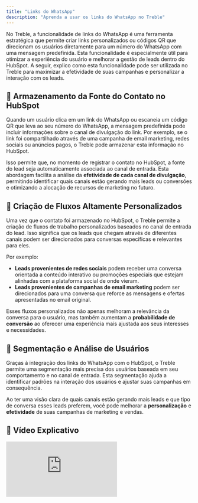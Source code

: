 ```yaml
---
title: "Links do WhatsApp"
description: "Aprenda a usar os links do WhatsApp no Treble"
---
```


No Treble, a funcionalidade de links do WhatsApp é uma ferramenta estratégica que permite criar links personalizados ou códigos QR que direcionam os usuários diretamente para um número do WhatsApp com uma mensagem predefinida. Esta funcionalidade é especialmente útil para otimizar a experiência do usuário e melhorar a gestão de leads dentro do HubSpot. A seguir, explico como esta funcionalidade pode ser utilizada no Treble para maximizar a efetividade de suas campanhas e personalizar a interação com os leads.

## 🍄 Armazenamento da Fonte do Contato no HubSpot

Quando um usuário clica em um link do WhatsApp ou escaneia um código QR que leva ao seu número do WhatsApp, a mensagem predefinida pode incluir informações sobre o canal de divulgação do link. Por exemplo, se o link foi compartilhado através de uma campanha de email marketing, redes sociais ou anúncios pagos, o Treble pode armazenar esta informação no HubSpot.

Isso permite que, no momento de registrar o contato no HubSpot, a fonte do lead seja automaticamente associada ao canal de entrada. Esta abordagem facilita a análise da **efetividade de cada canal de divulgação**, permitindo identificar quais canais estão gerando mais leads ou conversões e otimizando a alocação de recursos de marketing no futuro.

## 🚀 Criação de Fluxos Altamente Personalizados

Uma vez que o contato foi armazenado no HubSpot, o Treble permite a criação de fluxos de trabalho personalizados baseados no canal de entrada do lead. Isso significa que os leads que chegam através de diferentes canais podem ser direcionados para conversas específicas e relevantes para eles.

Por exemplo:

- **Leads provenientes de redes sociais** podem receber uma conversa orientada a conteúdo interativo ou promoções especiais que estejam alinhadas com a plataforma social de onde vieram.
- **Leads provenientes de campanhas de email marketing** podem ser direcionados para uma conversa que reforce as mensagens e ofertas apresentadas no email original.

Esses fluxos personalizados não apenas melhoram a relevância da conversa para o usuário, mas também aumentam a **probabilidade de conversão** ao oferecer uma experiência mais ajustada aos seus interesses e necessidades.

## 📒 Segmentação e Análise de Usuários

Graças à integração dos links do WhatsApp com o HubSpot, o Treble permite uma segmentação mais precisa dos usuários baseada em seu comportamento e no canal de entrada. Esta segmentação ajuda a identificar padrões na interação dos usuários e ajustar suas campanhas em consequência.

Ao ter uma visão clara de quais canais estão gerando mais leads e que tipo de conversa esses leads preferem, você pode melhorar a **personalização** e **efetividade** de suas campanhas de marketing e vendas.

## 🥁 Vídeo Explicativo

<div class="loom-video"><iframe src="https://www.loom.com/embed/1ba7acd190b34d34b224824f4a80676b?sid=c1f08612-0797-4c0d-94c3-491189c708fb" frameborder="0" webkitallowfullscreen mozallowfullscreen allowfullscreen></iframe></div>